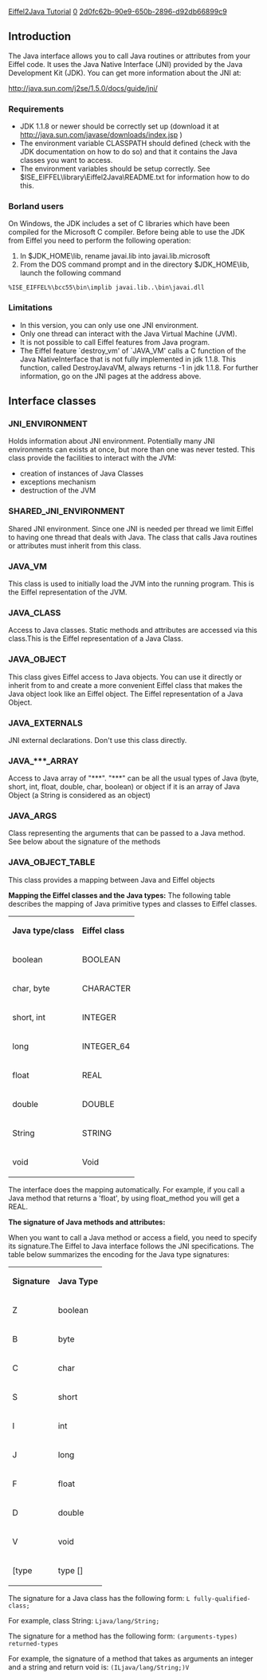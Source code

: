 [[Property:title|Eiffel2Java Tutorial]]
[[Property:weight|0]]
[[Property:uuid|2d0fc62b-90e9-650b-2896-d92db66899c9]]
==Introduction==

The Java interface allows you to call Java routines or attributes from your Eiffel code. It uses the Java Native Interface (JNI) provided by the Java Development Kit (JDK). You can get more information about the JNI at: 

[http://java.sun.com/j2se/1.5.0/docs/guide/jni/ http://java.sun.com/j2se/1.5.0/docs/guide/jni/]  

===Requirements===
* JDK 1.1.8 or newer should be correctly set up (download it at [http://java.sun.com/javase/downloads/index.jsp http://java.sun.com/javase/downloads/index.jsp] ) 
* The environment variable CLASSPATH should defined (check with the JDK documentation on how to do so) and that it contains the Java classes you want to access.
* The environment variables should be setup correctly. See $ISE_EIFFEL\library\Eiffel2Java\README.txt for information how to do this.

===Borland users===

On Windows, the JDK includes a set of C libraries which have been compiled for the Microsoft C compiler. Before being able to use the JDK from Eiffel you need to perform the following operation:
# In $JDK_HOME\lib, rename javai.lib into javai.lib.microsoft
# From the DOS command prompt and in the directory $JDK_HOME\lib, launch the following command <br/>
<code lang=text>
%ISE_EIFFEL%\bcc55\bin\implib javai.lib..\bin\javai.dll</code>


===Limitations===
* In this version, you can only use one JNI environment.
* Only one thread can interact with the Java Virtual Machine (JVM).
* It is not possible to call Eiffel features from Java program.
* The Eiffel feature `destroy_vm' of `JAVA_VM' calls a C function of the Java NativeInterface that is not fully implemented in jdk 1.1.8. This function, called DestroyJavaVM, always returns -1 in jdk 1.1.8. For further information, go on the JNI pages at the address above.

==Interface classes==

===JNI_ENVIRONMENT===

Holds information about JNI environment. Potentially many JNI environments can exists at once, but more than one was never tested. This class provide the facilities to interact with the JVM:
* creation of instances of Java Classes
* exceptions mechanism
* destruction of the JVM

===SHARED_JNI_ENVIRONMENT===

Shared JNI environment. Since one JNI is needed per thread we limit Eiffel to having one thread that deals with Java. The class that calls Java routines or attributes must inherit from this class. 

===JAVA_VM===

This class is used to initially load the JVM into the running program. This is the Eiffel representation of the JVM. 

===JAVA_CLASS===

Access to Java classes. Static methods and attributes are accessed via this class.This is the Eiffel representation of a Java Class. 

===JAVA_OBJECT===

This class gives Eiffel access to Java objects. You can use it directly or inherit from to and create a more convenient Eiffel class that makes the Java object look like an Eiffel object. The Eiffel representation of a Java Object. 

{{warning|to access the static fields or routines of a Java Class, you have to use the features of a JAVA_CLASS instance!! }}

===JAVA_EXTERNALS===

JNI external declarations. Don't use this class directly. 

===JAVA_***_ARRAY===

Access to Java array of "***". "***" can be all the usual types of Java (byte, short, int, float, double, char, boolean) or object if it is an array of Java Object (a String is considered as an object) 

===JAVA_ARGS===

Class representing the arguments that can be passed to a Java method. See below about the signature of the methods 

===JAVA_OBJECT_TABLE===

This class provides a mapping between Java and Eiffel objects 

'''Mapping the Eiffel classes and the Java types:''' 
The following table describes the mapping of Java primitive types and classes to Eiffel classes. 
{| 
|- 
|  '''Java type/class''' 
|  '''Eiffel class''' 
|- 
| boolean
| BOOLEAN
|- 
| char, byte
| CHARACTER
|- 
| short, int
| INTEGER
|- 
| long
| INTEGER_64
|- 
| float
| REAL
|- 
| double
| DOUBLE
|- 
| String
| STRING
|- 
| void
| Void
|}

The interface does the mapping automatically. For example, if you call a Java method that returns a 'float', by using float_method you will get a REAL. 

'''The signature of Java methods and attributes:''' 

When you want to call a Java method or access a field, you need to specify its signature.The Eiffel to Java interface follows the JNI specifications. The table below summarizes the encoding for the Java type signatures: 
{| 
|- 
|  '''Signature''' 
|  '''Java Type''' 
|- 
| Z
| boolean
|- 
| B
| byte
|- 
| C
| char
|- 
| S
| short
|- 
| I
| int
|- 
| J
| long
|- 
| F
| float
|- 
| D
| double
|- 
| V
| void
|- 
| [type
| type []
|}

The signature for a Java class has the following form: 
<code lang=text>
L fully-qualified-class;</code>

For example, class String: 
<code lang=text>
Ljava/lang/String;</code>


The signature for a method has the following form: 
<code lang=text>
(arguments-types) returned-types</code>

For example, the signature of a method that takes as arguments an integer and a string and return void is: 
<code lang=text>
(ILjava/lang/String;)V</code>







